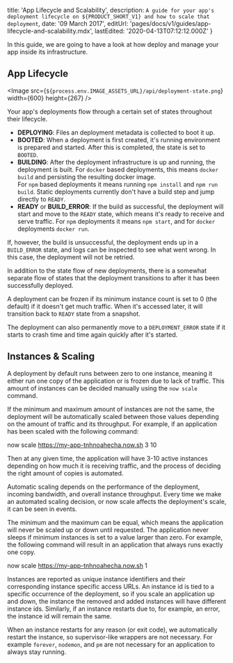 
  title: 'App Lifecycle and Scalability',
  description: `A guide for your app's deployment lifecycle on ${PRODUCT_SHORT_V1} and how to scale that deployment`,
  date: '09 March 2017',
  editUrl: 'pages/docs/v1/guides/app-lifecycle-and-scalability.mdx',
  lastEdited: '2020-04-13T07:12:12.000Z'
}

In this guide, we are going to have a look at how <ProductNameShortV1 /> deploy and manage your app inside its infrastructure.

## App Lifecycle

<Image
  src={`${process.env.IMAGE_ASSETS_URL}/api/deployment-state.png`}
  width={600}
  height={267}
/>

Your app's deployments flow through a certain set of states throughout their lifecycle.

- **DEPLOYING**: Files an deployment metadata is collected to boot it up.
- **BOOTED**: When a deployment is first created, it's running environment is prepared and started. After this is completed, the state is set to `BOOTED`.
- **BUILDING**: After the deployment infrastructure is up and running, the deployment is built. For `docker` based deployments, this means `docker build` and persisting the resulting docker image.<br/>
  For `npm` based deployments it means running `npm install` and `npm run build`. Static deployments currently don't have a build step and jump directly to `READY`.
- **READY** or **BUILD_ERROR**: If the build as successful, the deployment will start and move to the `READY` state, which means it's ready to receive and serve traffic. For `npm` deployments it means `npm start`, and for `docker` deployments `docker run`.

If, however, the build is unsuccessful, the deployment ends up in a `BUILD_ERROR` state, and logs can be inspected to see what went wrong. In this case, the deployment will not be retried.

In addition to the state flow of new deployments, there is a somewhat separate flow of states that the deployment transitions to after it has been successfully deployed.

A deployment can be frozen if its minimum instance count is set to 0 (the default) if it doesn't get much traffic. When it's accessed later, it will transition back to `READY` state from a snapshot.

The deployment can also permanently move to a `DEPLOYMENT_ERROR` state if it starts to crash time and time again quickly after it's started.

## Instances & Scaling

A deployment by default runs between zero to one instance, meaning it either run one copy of the application or is frozen due to lack of traffic. This amount of instances can be decided manually using the `now scale` command.

If the minimum and maximum amount of instances are not the same, the deployment will be automatically scaled between those values depending on the amount of traffic and its throughput. For example, if an application has been scaled with the following command:

<TerminalInput>now scale https://my-app-tnhnoahecha.now.sh 3 10</TerminalInput>

Then at any given time, the application will have 3-10 active instances depending on how much it is receiving traffic, and the process of deciding the right amount of copies is automated.

Automatic scaling depends on the performance of the deployment, incoming bandwidth, and overall instance throughput. Every time we make an automated scaling decision, or now scale affects the deployment's scale, it can be seen in events.

The minimum and the maximum can be equal, which means the application will never be scaled up or down until requested. The application never sleeps if minimum instances is set to a value larger than zero. For example, the following command will result in an application that always runs exactly one copy.

<TerminalInput>now scale https://my-app-tnhnoahecha.now.sh 1</TerminalInput>

Instances are reported as unique instance identifiers and their corresponding instance specific access URLs. An instance id is tied to a specific occurrence of the deployment, so if you scale an application up and down, the instance the removed and added instances will have different instance ids. Similarly, if an instance restarts due to, for example, an error, the instance id will remain the same.

When an instance restarts for any reason (or exit code), we automatically restart the instance, so supervisor-like wrappers are not necessary. For example `forever`, `nodemon`, and `pm` are not necessary for an application to always stay running.

